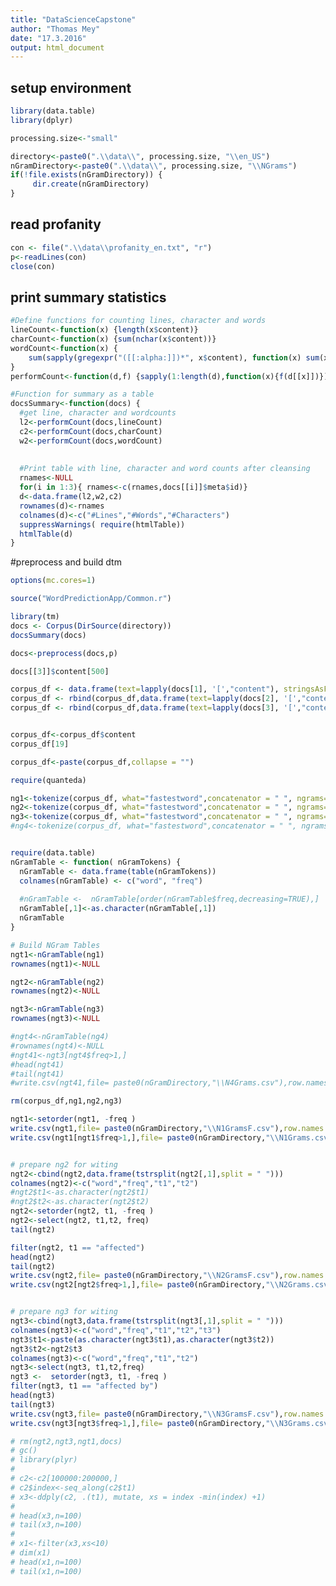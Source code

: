 ```yaml
---
title: "DataScienceCapstone"
author: "Thomas Mey"
date: "17.3.2016"
output: html_document
---
```





## setup environment
```r
library(data.table)
library(dplyr)

processing.size<-"small"

directory<-paste0(".\\data\\", processing.size, "\\en_US")
nGramDirectory<-paste0(".\\data\\", processing.size, "\\NGrams")
if(!file.exists(nGramDirectory)) {
     dir.create(nGramDirectory)
}
```

## read profanity
```r
con <- file(".\\data\\profanity_en.txt", "r") 
p<-readLines(con) 
close(con)
``` 


## print summary statistics
```r
#Define functions for counting lines, character and words
lineCount<-function(x) {length(x$content)}
charCount<-function(x) {sum(nchar(x$content))}
wordCount<-function(x) {
    sum(sapply(gregexpr("([[:alpha:]])*", x$content), function(x) sum(x > 0)))
}
performCount<-function(d,f) {sapply(1:length(d),function(x){f(d[[x]])})}

#Function for summary as a table
docsSummary<-function(docs) {
  #get line, character and wordcounts
  l2<-performCount(docs,lineCount)
  c2<-performCount(docs,charCount)
  w2<-performCount(docs,wordCount)
  
  
  #Print table with line, character and word counts after cleansing
  rnames<-NULL
  for(i in 1:3){ rnames<-c(rnames,docs[[i]]$meta$id)}
  d<-data.frame(l2,w2,c2)
  rownames(d)<-rnames
  colnames(d)<-c("#Lines","#Words","#Characters")
  suppressWarnings( require(htmlTable))
  htmlTable(d)
}
```

#preprocess and build dtm
```r
options(mc.cores=1)

source("WordPredictionApp/Common.r")

library(tm)   
docs <- Corpus(DirSource(directory))
docsSummary(docs)

docs<-preprocess(docs,p)

docs[[3]]$content[500]

corpus_df <- data.frame(text=lapply(docs[1], '[',"content"), stringsAsFactors=F)
corpus_df <- rbind(corpus_df,data.frame(text=lapply(docs[2], '[',"content"), stringsAsFactors=F))
corpus_df <- rbind(corpus_df,data.frame(text=lapply(docs[3], '[',"content"), stringsAsFactors=F))


corpus_df<-corpus_df$content
corpus_df[19]

corpus_df<-paste(corpus_df,collapse = "")

require(quanteda)

ng1<-tokenize(corpus_df, what="fastestword",concatenator = " ", ngrams=1)
ng2<-tokenize(corpus_df, what="fastestword",concatenator = " ", ngrams=2)
ng3<-tokenize(corpus_df, what="fastestword",concatenator = " ", ngrams=3)
#ng4<-tokenize(corpus_df, what="fastestword",concatenator = " ", ngrams=4)


require(data.table)
nGramTable <- function( nGramTokens) {
  nGramTable <- data.frame(table(nGramTokens))
  colnames(nGramTable) <- c("word", "freq")
  
  #nGramTable <-  nGramTable[order(nGramTable$freq,decreasing=TRUE),]
  nGramTable[,1]<-as.character(nGramTable[,1])
  nGramTable
}

# Build NGram Tables
ngt1<-nGramTable(ng1)
rownames(ngt1)<-NULL

ngt2<-nGramTable(ng2)
rownames(ngt2)<-NULL

ngt3<-nGramTable(ng3)
rownames(ngt3)<-NULL

#ngt4<-nGramTable(ng4)
#rownames(ngt4)<-NULL
#ngt41<-ngt3[ngt4$freq>1,]
#head(ngt41)
#tail(ngt41)
#write.csv(ngt41,file= paste0(nGramDirectory,"\\N4Grams.csv"),row.names = FALSE)

rm(corpus_df,ng1,ng2,ng3)
```


```r
ngt1<-setorder(ngt1, -freq )
write.csv(ngt1,file= paste0(nGramDirectory,"\\N1GramsF.csv"),row.names = FALSE)
write.csv(ngt1[ngt1$freq>1,],file= paste0(nGramDirectory,"\\N1Grams.csv"),row.names = FALSE)


# prepare ng2 for witing
ngt2<-cbind(ngt2,data.frame(tstrsplit(ngt2[,1],split = " ")))
colnames(ngt2)<-c("word","freq","t1","t2")
#ngt2$t1<-as.character(ngt2$t1)
#ngt2$t2<-as.character(ngt2$t2)
ngt2<-setorder(ngt2, t1, -freq )
ngt2<-select(ngt2, t1,t2, freq)
tail(ngt2)

filter(ngt2, t1 == "affected")
head(ngt2)
tail(ngt2)
write.csv(ngt2,file= paste0(nGramDirectory,"\\N2GramsF.csv"),row.names = FALSE)
write.csv(ngt2[ngt2$freq>1,],file= paste0(nGramDirectory,"\\N2Grams.csv"),row.names = FALSE)


# prepare ng3 for witing
ngt3<-cbind(ngt3,data.frame(tstrsplit(ngt3[,1],split = " ")))
colnames(ngt3)<-c("word","freq","t1","t2","t3")
ngt3$t1<-paste(as.character(ngt3$t1),as.character(ngt3$t2))
ngt3$t2<-ngt2$t3
colnames(ngt3)<-c("word","freq","t1","t2")
ngt3<-select(ngt3, t1,t2,freq)
ngt3 <-  setorder(ngt3, t1, -freq )
filter(ngt3, t1 == "affected by")
head(ngt3)
tail(ngt3)
write.csv(ngt3,file= paste0(nGramDirectory,"\\N3GramsF.csv"),row.names = FALSE)
write.csv(ngt3[ngt3$freq>1,],file= paste0(nGramDirectory,"\\N3Grams.csv"),row.names = FALSE)
```




```r
# rm(ngt2,ngt3,ngt1,docs)
# gc()
# library(plyr)
# 
# c2<-c2[100000:200000,]
# c2$index<-seq_along(c2$t1)
# x3<-ddply(c2, .(t1), mutate, xs = index -min(index) +1)
# 
# head(x3,n=100)
# tail(x3,n=100)
# 
# x1<-filter(x3,xs<10)
# dim(x1)
# head(x1,n=100)
# tail(x1,n=100)
```

